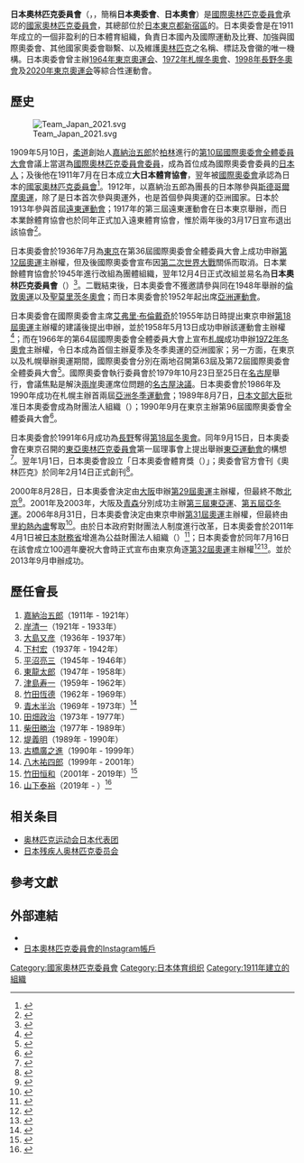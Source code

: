 {{Infobox National Olympic Committee
| title = 日本奧林匹克委員會
| logo = Japanese Olympic Committee logo.svg
| 國家或地區 = JPN
| 國家或地區編碼 = JPN
| 成立日期 = 1911年
| 加入國際奧委會 = 1912年
| 所屬成員 = OCA
| 總部 = [[日本|日本]][[東京都|東京都]][[新宿区|新宿区]][[霞丘町|霞丘町]]4-2<br>{{lj|JAPAN SPORT OLYMPIC SQUARE}}
| 會長 = [[山下泰裕|山下泰裕]]
| 網頁 = http://www.joc.or.jp
}}
'''日本奧林匹克委員會'''（{{jpn|j=日本オリンピック委員会|hg=ニッポンオリンピックイインカイ|rm=Nippon orinpikku iinkai|f=h}}，{{lang-en|Japanese Olympic Committee}}，簡稱'''日本奧委會'''、'''日本奧會'''）是[[國際奧林匹克委員會|國際奧林匹克委員會]]承認的[[國家奧林匹克委員會|國家奧林匹克委員會]]，其總部位於[[日本|日本]][[東京都|東京都]][[新宿區|新宿區]]的{{lj|JAPAN SPORT OLYMPIC SQUARE}}。日本奧委會是在1911年成立的一個非盈利的日本體育組織，負責日本國內及國際運動及比賽、加強與國際奧委會、其他國家奧委會聯繫、以及維護[[奧林匹克|奧林匹克]]之名稱、標誌及會徽的唯一機構。日本奧委會曾主辦[[1964年夏季奧林匹克運動會|1964年東京奧運会]]、[[1972年冬季奧林匹克運動會|1972年札幌冬奧會]]、[[1972年冬季奧林匹克運動會|1998年長野冬奧會]]及[[2020年夏季奧林匹克運動會|2020年東京奧運会]]等綜合性運動會。

==歷史==
[[File:Team_Japan_2021.svg|thumb]]

1909年5月10日，[[柔道|柔道]]創始人[[嘉納治五郎|嘉納治五郎]]於[[柏林|柏林]]進行的[[國際奧林匹克委員會全體委員大會|第10屆國際奧委會全體委員大會]]會議上當選為[[國際奧林匹克委員會委員|國際奧林匹克委員會委員]]，成為首位成為國際奧委會委員的[[日本人|日本人]]；及後他在1911年7月在日本成立'''大日本體育協會'''，翌年被[[國際奧委會|國際奧委會]]承認為日本的[[國家奧林匹克委員會|國家奧林匹克委員會]]<ref>{{cite web |language=en |title=Japan |publisher=國際奧委會 |accessdate=2011年12月12日 |url=http://www.olympic.org/japan |archive-date=2021年3月25日 |archive-url=https://web.archive.org/web/20210325060713/https://www.olympic.org/japan |dead-url=no }}</ref>。1912年，以嘉納治五郎為團長的日本隊參與[[1912年夏季奧林匹克運動會|斯德哥爾摩奧運]]，除了是日本首次參與奧運外，也是首個參與奧運的亞洲國家。日本於1913年參與首屆[[遠東運動會|遠東運動會]]；1917年的第三屆遠東運動會在日本東京舉辦，而日本業餘體育協會也於同年正式加入遠東體育協會，惟於兩年後的3月17日宣布退出該協會<ref>{{cite web |language=ja |title=JOC年表 1909 - 1919 |publisher=日本奧委會 |accessdate=2011年12月12日 |url=http://www.joc.or.jp/about/history/1909.html |archive-date=2020年12月14日 |archive-url=https://web.archive.org/web/20201214012102/https://www.joc.or.jp/about/history/1909.html |dead-url=no }}</ref>。

日本奧委會於1936年7月為[[東京|東京]]在第36屆國際奧委會全體委員大會上成功申辦[[1940年夏季奧林匹克運動會|第12屆奧運]]主辦權，但及後國際奧委會宣布因[[第二次世界大戰|第二次世界大戰]]關係而取消。日本業餘體育協會於1945年進行改組為團體組織，翌年12月4日正式改組並易名為'''日本奧林匹克委員會'''（{{lang-ja|'''日本オリンピック委員会'''}}）<ref>{{cite web |language=ja |title=JOC年表 1920-1946 |publisher=日本奧委會 |accessdate=2011年12月12日 |url=http://www.joc.or.jp/about/history/1920.html |archive-date=2019年5月22日 |archive-url=https://web.archive.org/web/20190522210347/https://www.joc.or.jp/about/history/1920.html |dead-url=no }}</ref>。二戰結束後，日本奧委會不獲邀請參與同在1948年舉辦的[[1948年夏季奧林匹克運動會|倫敦奧運]]以及[[1948年冬季奧林匹克運動會|聖莫里茨冬奧會]]；而日本奧委會於1952年起出席[[亞洲運動會|亞洲運動會]]。

日本奧委會在國際奧委會主席[[艾弗里·布倫戴奇|艾弗里·布倫戴奇]]於1955年訪日時提出東京申辦[[1964年夏季奧林匹克運動會|第18屆奧運]]主辦權的建議後提出申辦，並於1958年5月13日成功申辦該運動會主辦權<ref>{{cite web |language=ja |title=JOC年表 1947-1961 |publisher=日本奧委會 |accessdate=2011年12月12日 |url=http://www.joc.or.jp/about/history/1947.html |archive-date=2019年5月24日 |archive-url=https://web.archive.org/web/20190524143051/https://www.joc.or.jp/about/history/1947.html |dead-url=no }}</ref>；而在1966年的第64屆國際奧委會全體委員大會上宣布[[札幌|札幌]]成功申辦[[1972年冬季奧林匹克運動會|1972年冬奧會]]主辦權，令日本成為首個主辦夏季及冬季奧運的亞洲國家；另一方面，在東京以及札幌舉辦奧運期間，國際奧委會分別在兩地召開第63屆及第72屆國際奧委會全體委員大會<ref>{{cite web |language=ja |title=JOC年表 1962年至1976年 |publisher=日本奧委會 |accessdate=2011年12月12日 |url=http://www.joc.or.jp/about/history/1962.html |archive-date=2019年5月28日 |archive-url=https://web.archive.org/web/20190528133457/https://www.joc.or.jp/about/history/1962.html |dead-url=no }}</ref>。國際奧委會執行委員會於1979年10月23日至25日在[[名古屋|名古屋]]舉行，會議焦點是解決[[兩岸|兩岸]]奧運席位問題的[[名古屋決議|名古屋決議]]。日本奧委會於1986年及1990年成功在札幌主辦首兩屆[[亞洲冬季運動會|亞洲冬季運動會]]；1989年8月7日，[[文部省|日本文部大臣]]批准日本奧委會成為財團法人組織（{{lang|ja|財団法人}}）；1990年9月在東京主辦第96屆國際奧委會全體委員大會<ref>{{cite web |language=ja |title=JOC年表 1977-1990 |publisher=日本奧委會 |accessdate=2011年12月12日 |url=http://www.joc.or.jp/about/history/1977.html |archive-date=2019年5月23日 |archive-url=https://web.archive.org/web/20190523120918/https://www.joc.or.jp/about/history/1977.html |dead-url=no }}</ref>。

日本奧委會於1991年6月成功為[[長野縣|長野]]奪得[[1998年冬季奧林匹克運動會|第18屆冬奧會]]。同年9月15日，日本奧委會在東京召開的[[東亞運動會總會|東亞奧林匹克委員會]]第一屆理事會上提出舉辦[[東亞運動會|東亞運動會]]的構想<ref>{{cite web |language=ja |title=東アジア競技大会 / 沿革 |publisher=日本奧委會 |accessdate=2011年12月12日 |url=http://www.joc.or.jp/int_games/east_asia/enkaku.html |archive-date=2013年5月7日 |archive-url=https://web.archive.org/web/20130507222401/http://www.joc.or.jp/int_games/east_asia/enkaku.html |dead-url=no }}</ref>。翌年1月1日，日本奧委會設立「日本奧委會體育獎（{{lang-ja|JOCスポーツ賞}}）」；奧委會官方會刊《奧林匹克》於同年2月14日正式創刊<ref>{{cite web |language=ja |title=JOC年表 1991-1995 |publisher=日本奧委會 |accessdate=2011年12月12日 |url=http://www.joc.or.jp/about/history/1991.html |archive-date=2020年12月14日 |archive-url=https://web.archive.org/web/20201214012829/https://www.joc.or.jp/about/history/1991.html |dead-url=no }}</ref>。

2000年8月28日，日本奧委會決定由[[大阪市|大阪]]申辦[[2008年夏季奧林匹克運動會|第29屆奧運]]主辦權，但最終不敵[[北京|北京]]<ref>{{cite web |language=ja |title=JOC年表 1996-2000 |publisher=日本奧委會 |accessdate=2011年12月12日 |url=http://www.joc.or.jp/about/history/1996.html |archive-date=2019年5月31日 |archive-url=https://web.archive.org/web/20190531015901/https://www.joc.or.jp/about/history/1996.html |dead-url=no }}</ref>。2001年及2003年，大阪及[[青森縣|青森]]分別成功主辦[[2001年東亞運動會|第三屆東亞運]]、[[2003年亞洲冬季運動會|第五屆亞冬運]]。2006年8月31日，日本奧委會決定由東京申辦[[2016年夏季奧林匹克運動會|第31屆奧運]]主辦權，但最終由[[里約熱內盧|里約熱內盧]]奪取<ref>{{cite web |language=ja |title=JOC年表 2011- |publisher=日本奧委會 |accessdate=2011年12月12日 |url=http://www.joc.or.jp/about/history/2011.html |archive-date=2021年2月3日 |archive-url=https://web.archive.org/web/20210203075542/https://www.joc.or.jp/about/history/2011.html |dead-url=no }}</ref>。由於日本政府對財團法人制度進行改革，日本奧委會於2011年4月1日被[[財務省|日本財務省]]增進為公益財團法人組織（{{lang|ja|公益社団法人}}）<ref>{{cite web |language=ja |title=特定公益増進法人（旧第２号－イ～ヌ） |publisher=[[財務省|財務省]] |date=2011年4月1日 |accessdate=2011年12月14日 |url=http://www.mof.go.jp/tax_policy/reference/tokutei_koueki/ichiran/ko03.htm#07 |deadurl=yes |archiveurl=https://web.archive.org/web/20111203154013/http://www.mof.go.jp/tax_policy/reference/tokutei_koueki/ichiran/ko03.htm#07 |archivedate=2011年12月3日 }}</ref>；日本奧委會於同年7月16日在該會成立100週年慶祝大會時正式宣布由東京角逐[[2020年夏季奧林匹克運動會|第32屆奧運]]主辦權<ref>{{cite web |language=ja |title=招致スケジュール |publisher=日本奧委會 |accessdate=2011年12月12日 |url=http://www.tokyo2020.jp/schedule/index.html |deadurl=yes |archiveurl=https://web.archive.org/web/20120120062517/http://tokyo2020.jp/schedule/index.html |archivedate=2012年1月20日 }}</ref><ref>{{cite web |language=ja |title=創立100周年祝賀式典を開催 |publisher=日本奧委會 |date=2011年7月16日 |accessdate=2011年12月12日 |url=http://www.joc.or.jp/photonews/2011/07/100-9306.html |archive-date=2020年12月3日 |archive-url=https://web.archive.org/web/20201203113220/https://www.joc.or.jp/photonews/2011/07/100-9306.html |dead-url=no }}</ref>。並於2013年9月申辦成功。

==歷任會長==
#[[嘉納治五郎|嘉納治五郎]]（1911年 - 1921年）
#[[岸清一|岸清一]]（1921年 - 1933年）
#[[大島又彦|大島又彦]]（1936年 - 1937年）
#[[下村宏|下村宏]]（1937年 - 1942年）
#[[平沼亮三|平沼亮三]]（1945年 - 1946年）
#[[東龍太郎|東龍太郎]]（1947年 - 1958年）
#[[津島寿一|津島寿一]]（1959年 - 1962年）
#[[竹田恆德|竹田恆德]]（1962年 - 1969年）
#[[青木半治|青木半治]]（1969年 - 1973年）<ref>{{cite web |language=en |title=IAAF Honorary Life Vice President Hanji Aoki passes away at 94 |publisher=[[國際田徑聯會|國際田徑聯會]] |accessdate=2011年12月12日 |url=http://www.iaaf.org/aboutiaaf/news/newsid=56910.html |archive-date=2010年6月8日 |archive-url=https://web.archive.org/web/20100608202746/http://www.iaaf.org/aboutiaaf/news/newsid=56910.html |dead-url=no }}</ref>
#[[田畑政治|田畑政治]]（1973年 - 1977年）
#[[柴田勝治|柴田勝治]]（1977年 - 1989年）
#[[堤義明|堤義明]]（1989年 - 1990年）
#[[古橋廣之進|古橋廣之進]]（1990年 - 1999年）
#[[八木祐四郎|八木祐四郎]]（1999年 - 2001年）
#[[竹田恒和|竹田恒和]]（2001年 - 2019年）<ref>{{cite web |language=ja |title=会長の略歴 |publisher=日本奧林匹克委員會 |accessdate=2011年12月12日 |url=http://www.joc.or.jp/about/president/ |archive-date=2021年2月3日 |archive-url=https://web.archive.org/web/20210203222839/https://www.joc.or.jp/about/president/ |dead-url=no }}</ref>
#[[山下泰裕|山下泰裕]]（2019年 - ）<ref>{{Cite news |url= https://www.nikkei.com/article/DGXMZO46654320X20C19A6UU8000/ |title= JOC新会長に山下泰裕氏　ロス五輪柔道金メダリスト |newspaper= [[日本經濟新聞|日本經濟新聞]] |publisher= 日本經濟新聞 |date= 2019-06-27 |accessdate= 2019-06-27 |archive-date= 2020-12-05 |archive-url= https://web.archive.org/web/20201205125542/https://www.nikkei.com/article/DGXMZO46654320X20C19A6UU8000 |dead-url= no }}</ref>

==相关条目==
* [[奥林匹克运动会日本代表团|奥林匹克运动会日本代表团]]
* [[日本残疾人奥林匹克委员会|日本残疾人奥林匹克委员会]]

==參考文獻==
<div class="references-small">
<references></references>
</div>

{{OCA}}

[[Category:國家奧林匹克委員會|Category:國家奧林匹克委員會]]
[[Category:日本体育组织|Category:日本体育组织]]
[[Category:1911年建立的組織|Category:1911年建立的組織]]

== 外部連結 ==
* {{Twitter|Japan_Olympic}}
* [https://www.instagram.com/team_nippon 日本奧林匹克委員會的Instagram帳戶] {{Wayback|url=https://www.instagram.com/team_nippon |date=20201103033518 }}